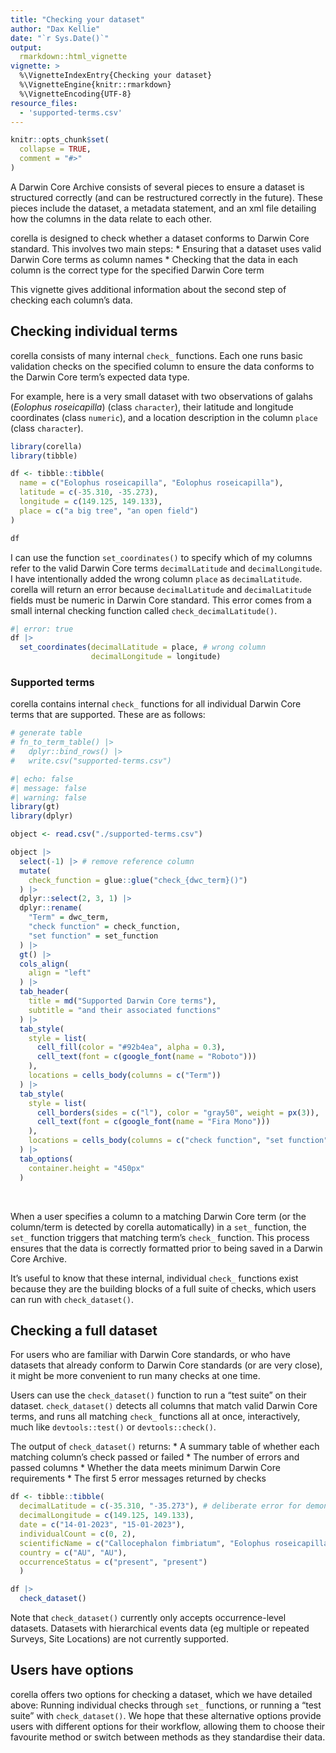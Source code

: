 ```yaml
---
title: "Checking your dataset"
author: "Dax Kellie"
date: "`r Sys.Date()`"
output: 
  rmarkdown::html_vignette
vignette: >
  %\VignetteIndexEntry{Checking your dataset}
  %\VignetteEngine{knitr::rmarkdown}
  %\VignetteEncoding{UTF-8}
resource_files:
  - 'supported-terms.csv'
---
```


```r
knitr::opts_chunk$set(
  collapse = TRUE,
  comment = "#>"
)
```

A Darwin Core Archive consists of several pieces to ensure a dataset is structured correctly (and can be restructured correctly in the future). These pieces include the dataset, a metadata statement, and an xml file detailing how the columns in the data relate to each other. 

corella is designed to check whether a dataset conforms to Darwin Core standard. This involves two main steps:
  *  Ensuring that a dataset uses valid Darwin Core terms as column names
  *  Checking that the data in each column is the correct type for the specified Darwin Core term

This vignette gives additional information about the second step of checking each column's data.

## Checking individual terms

corella consists of many internal `check_` functions. Each one runs basic validation checks on the specified column to ensure the data conforms to the Darwin Core term's expected data type. 

For example, here is a very small dataset with two observations of galahs (*Eolophus roseicapilla*) (class `character`), their latitude and longitude coordinates (class `numeric`), and a location description in the column `place` (class `character`). 

```r
library(corella)
library(tibble)

df <- tibble::tibble(
  name = c("Eolophus roseicapilla", "Eolophus roseicapilla"),
  latitude = c(-35.310, -35.273),
  longitude = c(149.125, 149.133),
  place = c("a big tree", "an open field")
)

df
```

I can use the function `set_coordinates()` to specify which of my columns refer to the valid Darwin Core terms `decimalLatitude` and `decimalLongitude`. I have intentionally added the wrong column `place` as `decimalLatitude`. corella will return an error because `decimalLatitude` and `decimalLatitude` fields must be numeric in Darwin Core standard. This error comes from a small internal checking function called `check_decimalLatitude()`.

```r
#| error: true
df |>
  set_coordinates(decimalLatitude = place, # wrong column
                  decimalLongitude = longitude)
```


### Supported terms

corella contains internal `check_` functions for all individual Darwin Core terms that are supported. These are as follows:

```r
# generate table
# fn_to_term_table() |>
#   dplyr::bind_rows() |>
#   write.csv("supported-terms.csv")
```


```r
#| echo: false
#| message: false
#| warning: false
library(gt)
library(dplyr)

object <- read.csv("./supported-terms.csv") 

object |>
  select(-1) |> # remove reference column
  mutate(
    check_function = glue::glue("check_{dwc_term}()")
  ) |>
  dplyr::select(2, 3, 1) |>
  dplyr::rename(
    "Term" = dwc_term,
    "check function" = check_function,
    "set function" = set_function
  ) |> 
  gt() |>
  cols_align(
    align = "left"
  ) |>
  tab_header(
    title = md("Supported Darwin Core terms"),
    subtitle = "and their associated functions"
  ) |>
  tab_style(
    style = list(
      cell_fill(color = "#92b4ea", alpha = 0.3),
      cell_text(font = c(google_font(name = "Roboto")))
    ),
    locations = cells_body(columns = c("Term"))
  ) |>
  tab_style(
    style = list(
      cell_borders(sides = c("l"), color = "gray50", weight = px(3)),
      cell_text(font = c(google_font(name = "Fira Mono")))
    ),
    locations = cells_body(columns = c("check function", "set function"))
  ) |>
  tab_options(
    container.height = "450px"
  )
```

<br> 

When a user specifies a column to a matching Darwin Core term (or the column/term is detected by corella automatically) in a `set_` function, the `set_` function triggers that matching term's `check_` function. This process ensures that the data is correctly formatted prior to being saved in a Darwin Core Archive. 

It's useful to know that these internal, individual `check_` functions exist because they are the building blocks of a full suite of checks, which users can run with `check_dataset()`.

## Checking a full dataset

For users who are familiar with Darwin Core standards, or who have datasets that already conform to Darwin Core standards (or are very close), it might be more convenient to run many checks at one time. 

Users can use the `check_dataset()` function to run a "test suite" on their dataset. `check_dataset()` detects all columns that match valid Darwin Core terms, and runs all matching `check_` functions all at once, interactively, much like `devtools::test()` or `devtools::check()`. 

The output of `check_dataset()` returns: 
  *  A summary table of whether each matching column's check passed or failed
  *  The number of errors and passed columns
  *  Whether the data meets minimum Darwin Core requirements
  *  The first 5 error messages returned by checks
  
```r
df <- tibble::tibble(
  decimalLatitude = c(-35.310, "-35.273"), # deliberate error for demonstration purposes
  decimalLongitude = c(149.125, 149.133),
  date = c("14-01-2023", "15-01-2023"),
  individualCount = c(0, 2),
  scientificName = c("Callocephalon fimbriatum", "Eolophus roseicapilla"),
  country = c("AU", "AU"),
  occurrenceStatus = c("present", "present")
  )

df |>
  check_dataset()
```

Note that `check_dataset()` currently only accepts occurrence-level datasets. Datasets with hierarchical events data (eg multiple or repeated Surveys, Site Locations) are not currently supported.

## Users have options

corella offers two options for checking a dataset, which we have detailed above: Running individual checks through `set_` functions, or running a "test suite" with `check_dataset()`. We hope that these alternative options provide users with different options for their workflow, allowing them to choose their favourite method or switch between methods as they standardise their data.
